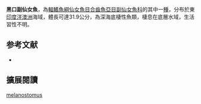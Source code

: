 {{Speciesbox
| name = 黑口副仙女魚
| status = NE
| status_system = iucn3.1
| image = 
| image_caption = 
| genus = Paraulopus
| species = melanostomus
| authority = Sato, Gomon & Nakabo, 2010
| synonyms = 
}}
'''黑口副仙女魚'''，為[[輻鰭魚綱|輻鰭魚綱]][[仙女魚目|仙女魚目]][[合齒魚亞目|合齒魚亞目]][[副仙女魚科|副仙女魚科]]的其中一[[種|種]]，分布於東[[印度洋|印度洋]][[澳洲|澳洲]]海域，體長可達31.9公分，為深海底棲性魚類，棲息在底層水域，生活習性不明。
==参考文献==
*{{FishBase_species|genus=Paraulopus|species=melanostomus|year=2016|month=6}}

== 擴展閱讀 ==
{{refbegin}}
{{wikispecies-inline|Paraulopus melanostomus|黑口副仙女魚}}
{{refend}}
{{Taxonbar|from=Q5537024}}

[[Category:副仙女魚屬|melanostomus]]


{{魚類小作品}}